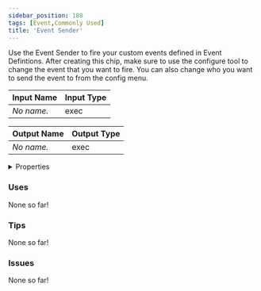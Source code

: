 ```yaml
---
sidebar_position: 180
tags: [Event,Commonly Used]
title: 'Event Sender'
---
```


Use the Event Sender to fire your custom events defined in Event Defintions. After creating this chip, make sure to use the configure tool to change the event that you want to fire. You can also change who you want to send the event to from the config menu.



<IChip uuid="96a8fe50-bc37-458b-bac9-582d45314779"/>

| Input Name | Input Type |
|-----------|-----------|
| *No name.* | exec |

| Output Name | Output Type |
|-----------|-----------|
| *No name.* | exec |


<details>
  <summary>Properties</summary>
  <div>
    <div>
    <table>
      <thead>
        <tr>
          <th>Is beta required?</th>
          <th>No</th>
        </tr>
        <tr>
          <th>Is this chip a trolling risk?</th>
          <th>No</th>
        </tr>
        <tr>
          <th>Is this chip a role assignment risk?</th>
          <th>No</th>
        </tr>
        <tr>
          <th>Chip UUID</th>
          <th>96a8fe50-bc37-458b-bac9-582d45314779</th>
        </tr>
        <tr>
          <th>Room availability</th>
          <th>Available everywhere</th>
        </tr>
      </thead>
    </table>
    </div>
  </div>
</details>

### Uses

None so far!

### Tips

None so far!

### Issues

None so far!